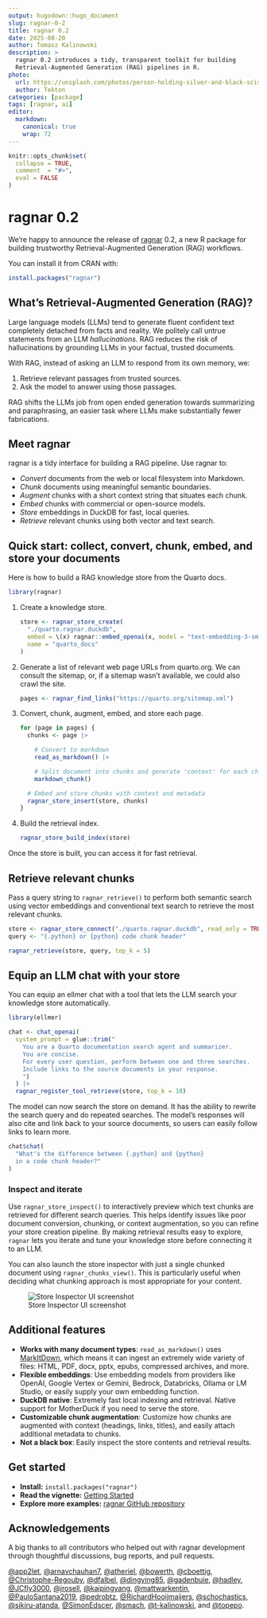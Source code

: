 ```yaml
---
output: hugodown::hugo_document
slug: ragnar-0-2
title: ragnar 0.2
date: 2025-08-20
author: Tomasz Kalinowski
description: >
  ragnar 0.2 introduces a tidy, transparent toolkit for building
  Retrieval-Augmented Generation (RAG) pipelines in R.
photo:
  url: https://unsplash.com/photos/person-holding-silver-and-black-scissors-rNsRAHLhrHc
  author: Tekton
categories: [package]
tags: [ragnar, ai]
editor:
  markdown:
    canonical: true
    wrap: 72
---
```


```r
knitr::opts_chunk$set(
  collapse = TRUE,
  comment  = "#>",
  eval = FALSE
)
```

# ragnar 0.2

We're happy to announce the release of [ragnar](ragnar.tidyverse.org)
0.2, a new R package for building trustworthy Retrieval-Augmented
Generation (RAG) workflows.

You can install it from CRAN with:

``` r
install.packages("ragnar")
```

## What’s Retrieval-Augmented Generation (RAG)?

Large language models (LLMs) tend to generate fluent confident text
completely detached from facts and reality. We politely call untrue
statements from an LLM *hallucinations*. RAG reduces the risk of
hallucinations by grounding LLMs in your factual, trusted documents.

With RAG, instead of asking an LLM to respond from its own memory, we:

1.  Retrieve relevant passages from trusted sources.
2.  Ask the model to answer using those passages.

RAG shifts the LLMs job from open ended generation towards summarizing
and paraphrasing, an easier task where LLMs make substantially fewer
fabrications.

## Meet **ragnar**

ragnar is a tidy interface for building a RAG pipeline. Use ragnar to:

-   *Convert* documents from the web or local filesystem into Markdown.
-   *Chunk* documents using meaningful semantic boundaries.
-   *Augment* chunks with a short context string that situates each
    chunk.
-   *Embed* chunks with commercial or open-source models.
-   *Store* embeddings in DuckDB for fast, local queries.
-   *Retrieve* relevant chunks using both vector and text search.

## Quick start: collect, convert, chunk, embed, and store your documents

Here is how to build a RAG knowledge store from the Quarto docs.

```r
library(ragnar)
```

1.  Create a knowledge store.

    ```r
    store <- ragnar_store_create(
      "./quarto.ragnar.duckdb",
      embed = \(x) ragnar::embed_openai(x, model = "text-embedding-3-small"),
      name = "quarto_docs"
    )
    ```

2.  Generate a list of relevant web page URLs from quarto.org. We can
    consult the sitemap, or, if a sitemap wasn't available, we could
    also crawl the site.

    ```r
    pages <- ragnar_find_links("https://quarto.org/sitemap.xml")
    ```

3.  Convert, chunk, augment, embed, and store each page.

    ```r
    for (page in pages) {
      chunks <- page |>

        # Convert to markdown
        read_as_markdown() |>

        # Split document into chunks and generate 'context' for each chunk.
        markdown_chunk()

      # Embed and store chunks with context and metadata
      ragnar_store_insert(store, chunks)
    }
    ```

4.  Build the retrieval index.

    ```r
    ragnar_store_build_index(store)
    ```

Once the store is built, you can access it for fast retrieval.

## Retrieve relevant chunks

Pass a query string to `ragnar_retrieve()` to perform both semantic
search using vector embeddings and conventional text search to retrieve
the most relevant chunks.

```r
store <- ragnar_store_connect("./quarto.ragnar.duckdb", read_only = TRUE)
query <- "{.python} or {python} code chunk header"

ragnar_retrieve(store, query, top_k = 5)
```

## Equip an LLM chat with your store

You can equip an ellmer chat with a tool that lets the LLM search your
knowledge store automatically.

```r
library(ellmer)

chat <- chat_openai(
  system_prompt = glue::trim("
    You are a Quarto documentation search agent and summarizer.
    You are concise.
    For every user question, perform between one and three searches.
    Include links to the source documents in your response.
    ")
  ) |>
  ragnar_register_tool_retrieve(store, top_k = 10)
```

The model can now search the store on demand. It has the ability to
rewrite the search query and do repeated searches. The model’s responses
will also cite and link back to your source documents, so users can
easily follow links to learn more.

```r
chat$chat(
  "What's the difference between {.python} and {python}
  in a code chunk header?"
)
```

### Inspect and iterate

Use `ragnar_store_inspect()` to interactively preview which text chunks
are retrieved for different search queries. This helps identify issues
like poor document conversion, chunking, or context augmentation, so you
can refine your store creation pipeline. By making retrieval results
easy to explore, `ragnar` lets you iterate and tune your knowledge store
before connecting it to an LLM.

You can also launch the store inspector with just a single chunked
document using `ragnar_chunks_view()`. This is particularly useful when
deciding what chunking approach is most appropriate for your content.

![Store Inspector UI screenshot](ragnar-store-inspector-screenshot.png)

## Additional features

-   **Works with many document types**: `read_as_markdown()` uses
    [MarkItDown](https://github.com/microsoft/markitdown), which means
    it can ingest an extremely wide variety of files: HTML, PDF, docx,
    pptx, epubs, compressed archives, and more.
-   **Flexible embeddings**: Use embedding models from providers like
    OpenAI, Google Vertex or Gemini, Bedrock, Databricks, Ollama or LM
    Studio, or easily supply your own embedding function.
-   **DuckDB native**: Extremely fast local indexing and retrieval.
    Native support for MotherDuck if you need to serve the store.
-   **Customizable chunk augmentation**: Customize how chunks are
    augmented with context (headings, links, titles), and easily attach
    additional metadata to chunks.
-   **Not a black box**: Easily inspect the store contents and retrieval
    results.

## Get started

-   **Install:** `install.packages("ragnar")`
-   **Read the vignette:** [Getting
    Started](https://ragnar.tidyverse.org/articles/ragnar.html)
-   **Explore more examples:** [ragnar GitHub
    repository](https://github.com/tidyverse/ragnar)

## Acknowledgements

A big thanks to all contributors who helped out with ragnar development
through thoughtful discussions, bug reports, and pull requests.

[\@app2let](https://github.com/app2let),
[\@arnavchauhan7](https://github.com/arnavchauhan7),
[\@atheriel](https://github.com/atheriel),
[\@bowerth](https://github.com/bowerth),
[\@cboettig](https://github.com/cboettig),
[\@Christophe-Regouby](https://github.com/Christophe-Regouby),
[\@dfalbel](https://github.com/dfalbel),
[\@dingying85](https://github.com/dingying85),
[\@gadenbuie](https://github.com/gadenbuie),
[\@hadley](https://github.com/hadley),
[\@JCfly3000](https://github.com/JCfly3000),
[\@jrosell](https://github.com/jrosell),
[\@kaipingyang](https://github.com/kaipingyang),
[\@mattwarkentin](https://github.com/mattwarkentin),
[\@PauloSantana2019](https://github.com/PauloSantana2019),
[\@pedrobtz](https://github.com/pedrobtz),
[\@RichardHooijmaijers](https://github.com/RichardHooijmaijers),
[\@schochastics](https://github.com/schochastics),
[\@sikiru-atanda](https://github.com/sikiru-atanda),
[\@SimonEdscer](https://github.com/SimonEdscer),
[\@smach](https://github.com/smach),
[\@t-kalinowski](https://github.com/t-kalinowski), and
[\@topepo](https://github.com/topepo).
